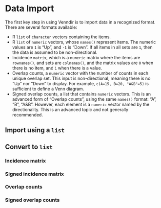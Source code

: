 # Data Import

The first key step in using Venndir is to import data in a
recognized format. There are several formats available:

* R `list` of `character` vectors containing the items.
* R `list` of `numeric` vectors, whose `names()` represent items.
The numeric values are `1` is "Up", and `-1` is "Down".
If all items in all sets are `1`, then the data is assumed to
be non-directional.
* Incidence `matrix`, which is a `numeric` matrix where the items
are `rownames()`, and sets are `colnames()`, and the matrix values
are `0` when there is no item, and `1` when there is a value.
* Overlap counts, a `numeric` vector with the number of counts in each
unique overlap set. This input is non-directional, meaning there
is no "Up" nor "Down" to display.
For example, `c(A=15, B=20, "A&B"=5)` is sufficient to define a
Venn diagram.
* Signed overlap counts, a list that contains `numeric` vectors.
This is an advanced form of "Overlap counts", using the same `names()`
format: "A", "B", "A&B". However, each element is a `numeric` vector
named by the directionality. This is an advanced topic and not
generally recommended.


## Import using a `list`


## Convert to `list`


### Incidence matrix


### Signed incidence matrix


### Overlap counts


### Signed overlap counts

